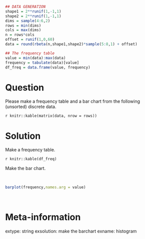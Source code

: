 
```r
## DATA GENERATION
shape1 = 2**runif(1,-1,1)
shape2 = 2**runif(1,-1,1)
dims = sample(4:6,2)
rows = min(dims)
cols = max(dims)
n = rows*cols
offset = runif(1,0,60)
data = round(rbeta(n,shape1,shape2)*sample(5:8,1) + offset)

## The frequency table
value = min(data):max(data)
frequency = tabulate(data)[value]
df_freq = data.frame(value, frequency)
```

Question
========

Please make a frequency table and a bar chart from the following (unsorted) discrete data.

`r knitr::kable(matrix(data, nrow = rows))`


Solution
========

Make a frequency table.

`r knitr::kable(df_freq)`

Make the bar chart.

\
```r
barplot(frequency,names.arg = value)
```
\


Meta-information
============
extype: string
exsolution: make the barchart
exname: histogram

